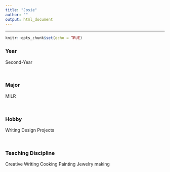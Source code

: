 ```yaml
---
title: "Josie"
author: ""
output: html_document
---
```


<hr>

```r
knitr::opts_chunk$set(echo = TRUE)
```

### Year

Second-Year

<br>

### Major

MILR

<br>

### Hobby

Writing
Design Projects

<br>

### Teaching Discipline
Creative Writing
Cooking
Painting
Jewelry making 